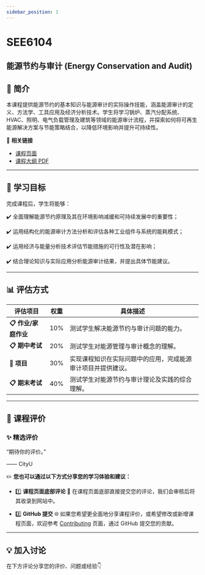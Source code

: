 ```yaml
---
sidebar_position: 1
---
```


# SEE6104
## 能源节约与审计 (Energy Conservation and Audit)

## **📘 简介**
本课程提供能源节约的基本知识与能源审计的实际操作技能，涵盖能源审计的定义、方法学、工具应用及经济分析技术。学生将学习锅炉、蒸汽分配系统、HVAC、照明、电气负载管理及建筑等领域的能源审计流程，并探索如何将可再生能源解决方案与节能策略结合，以降低环境影响并提升可持续性。

🔗 **相关链接**
- [课程页面](https://www.cityu.edu.hk/catalogue/pg/202425/course/SEE6104.htm)
- [课程大纲 PDF](https://www.cityu.edu.hk/catalogue/pg/202425/course/SEE6104.pdf)

---

## **🎯 学习目标**

完成课程后，学生将能够：

✔️ 全面理解能源节约原理及其在环境影响减缓和可持续发展中的重要性；

✔️ 运用结构化的能源审计方法分析和评估各种工业组件与系统的能耗模式；

✔️ 运用经济与能量分析技术评估节能措施的可行性及潜在影响；

✔️ 结合理论知识与实际应用分析能源审计结果，并提出具体节能建议。

---

## **📊 评估方式**

| **评估项目**             | **权重** | **具体描述**                                                                                       |
|-------------------------|---------|---------------------------------------------------------------------------------------------------|
| **📋 作业/家庭作业**     | 10%      | 测试学生解决能源节约与审计问题的能力。                                                               |
| **📋 期中考试**          | 20%      | 测试学生对能源管理与审计概念的理解。                                                                 |
| **📂 项目**             | 30%      | 实现课程知识在实际问题中的应用，完成能源审计项目并提供建议。                                             |
| **📋 期末考试**          | 40%      | 测试学生对能源节约与审计理论及实践的综合理解。                                                          |

---

## **💬 课程评价**

### ✨ **精选评价**
<div className={commentStyles.commentBox}>
    <p className={commentStyles.commentText}>
        “期待你的评价。”
    </p>
    <p className={commentStyles.commentAuthor}>—— CityU</p>
</div>

✏️ **您也可以通过以下方式分享您的学习体验和建议：**

- 1️⃣ **课程页面底部评论**
💬 在课程页面底部直接提交您的评论，我们会审核后将其收录到网站中。

- 2️⃣ **GitHub 提交**
🌐 如果您希望更全面地分享课程评价，或希望修改或新增课程页面，欢迎参考 [Contributing](https://penjc.github.io/cityU-navigator/contributing) 页面，通过 GitHub 提交您的贡献。

---

## **💡 加入讨论**

在下方评论分享您的评价、问题或经验👇
<Utterances />
